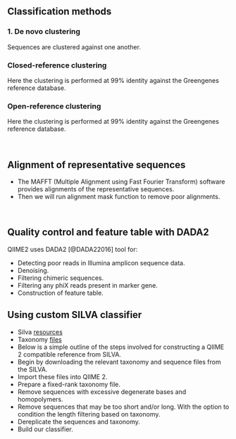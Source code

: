 ## Classification methods

### 1. De novo clustering
Sequences are clustered against one another.

### Closed-reference clustering
Here the clustering is performed at 99% identity against the Greengenes reference database.

### Open-reference clustering
Here the clustering is performed at 99% identity against the Greengenes reference database.

<br>

## Alignment of representative sequences
- The MAFFT (Multiple Alignment using Fast Fourier Transform) software provides alignments of the representative sequences.
- Then we will run alignment mask function to remove poor alignments.

<br>

## Quality control and feature table with DADA2
QIIME2 uses DADA2 [@DADA22016] tool for:

- Detecting poor reads in Illumina amplicon sequence data.
- Denoising.
- Filtering chimeric sequences.
- Filtering any phiX reads present in marker gene.
- Construction of feature table.

##  Using custom SILVA classifier
- Silva [resources](https://docs.qiime2.org/2023.2/data-resources/)
- Taxonomy [files](https://www.arb-silva.de/no_cache/download/archive/release_138.1/Exports/)
- Below is a simple outline of the steps involved for constructing a QIIME 2 compatible reference from SILVA.
- Begin by downloading the relevant taxonomy and sequence files from the SILVA.
- Import these files into QIIME 2.
- Prepare a fixed-rank taxonomy file.
- Remove sequences with excessive degenerate bases and homopolymers.
- Remove sequences that may be too short and/or long. With the option to condition the length filtering based on taxonomy.
- Dereplicate the sequences and taxonomy.
- Build our classifier.